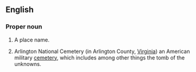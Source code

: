 ==English==
===Proper noun===
{{en-proper-noun}}
{{wikipedia}}

#A place name.
#{{US}} Arlington National Cemetery (in Arlington County, [[Virginia]]) an American military [[cemetery]], which includes among other things the tomb of the unknowns.